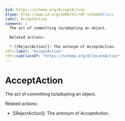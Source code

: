 ```yaml
---
$id: https://schema.org/AcceptAction
$type: http://www.w3.org/2000/01/rdf-schema#Class
label: AcceptAction
comment: |
  The act of committing to/adopting an object.
  
  Related actions:
  
  * [[RejectAction]]: The antonym of AcceptAction.
rdfs:label: "AcceptAction"
rdfs:subClassOf: "https://schema.org/AllocateAction"
---
```


# AcceptAction

The act of committing to/adopting an object.

Related actions:

* [[RejectAction]]: The antonym of AcceptAction.

